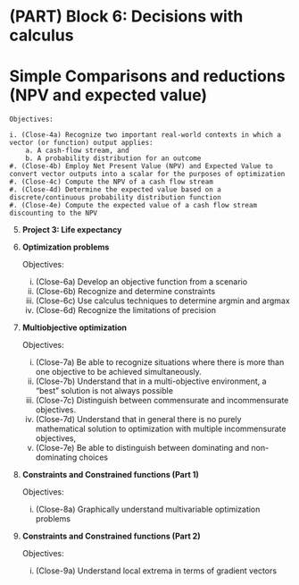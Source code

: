 # (PART) Block 6: Decisions with calculus {.unnumbered}

# Simple Comparisons and reductions (NPV and expected value)

    Objectives:

    i. (Close-4a) Recognize two important real-world contexts in which a vector (or function) output applies:
        a. A cash-flow stream, and
        b. A probability distribution for an outcome
    #. (Close-4b) Employ Net Present Value (NPV) and Expected Value to convert vector outputs into a scalar for the purposes of optimization
    #. (Close-4c) Compute the NPV of a cash flow stream
    #. (Close-4d) Determine the expected value based on a discrete/continuous probability distribution function
    #. (Close-4e) Compute the expected value of a cash flow stream discounting to the NPV

5. **Project 3: Life expectancy**

6. **Optimization problems**

    Objectives:

    i. (Close-6a) Develop an objective function from a scenario
    #. (Close-6b) Recognize and determine constraints
    #. (Close-6c) Use calculus techniques to determine argmin and argmax
    #. (Close-6d) Recognize the limitations of precision

7. **Multiobjective optimization**

    Objectives:

    i. (Close-7a) Be able to recognize situations where there is more than one objective to be achieved simultaneously.
    #. (Close-7b) Understand that in a multi-objective environment, a “best” solution is not always possible
    #. (Close-7c) Distinguish between commensurate and incommensurate objectives.
    #. (Close-7d) Understand that in general there is no purely mathematical solution to optimization with multiple incommensurate objectives,
    #. (Close-7e) Be able to distinguish between dominating and non-dominating choices

8. **Constraints and Constrained functions (Part 1)**

    Objectives:

    i. (Close-8a) Graphically understand multivariable optimization problems

9. **Constraints and Constrained functions (Part 2)**

    Objectives:

    i. (Close-9a) Understand local extrema in terms of gradient vectors

